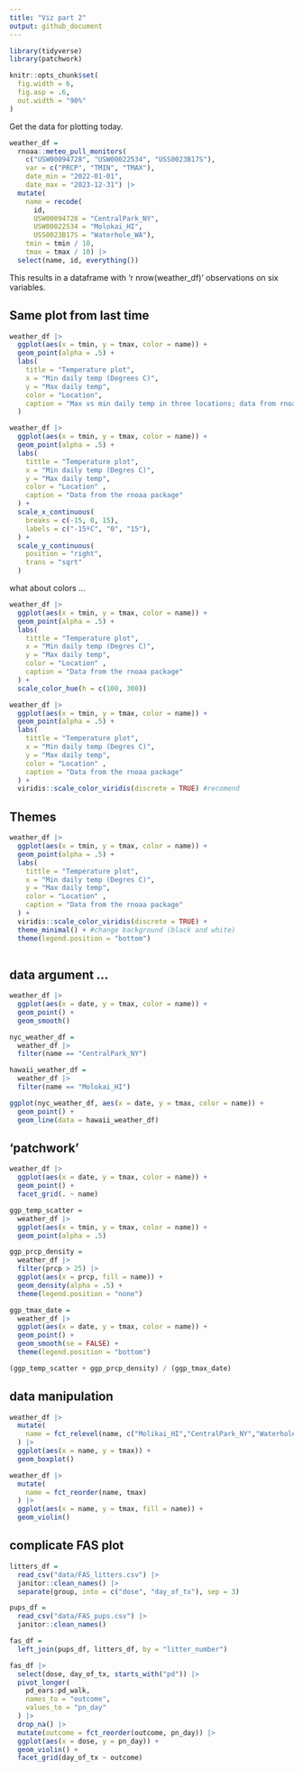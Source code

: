 ```yaml
---
title: "Viz part 2"
output: github_document
---
```


```r
library(tidyverse)
library(patchwork)

knitr::opts_chunk$set(
  fig.width = 6,
  fig.asp = .6,
  out.width = "90%"
)
```

Get the data for plotting today.

```r
weather_df = 
  rnoaa::meteo_pull_monitors(
    c("USW00094728", "USW00022534", "USS0023B17S"),
    var = c("PRCP", "TMIN", "TMAX"), 
    date_min = "2022-01-01",
    date_max = "2023-12-31") |>
  mutate(
    name = recode(
      id, 
      USW00094728 = "CentralPark_NY", 
      USW00022534 = "Molokai_HI",
      USS0023B17S = "Waterhole_WA"),
    tmin = tmin / 10,
    tmax = tmax / 10) |>
  select(name, id, everything())
```

This results in a dataframe with 'r nrow(weather_df)' observations on six variables.

## Same plot from last time

```r
weather_df |> 
  ggplot(aes(x = tmin, y = tmax, color = name)) + 
  geom_point(alpha = .5) + 
  labs(
    title = "Temperature plot",
    x = "Min daily temp (Degrees C)",
    y = "Max daily temp",
    color = "Location",
    caption = "Max vs min daily temp in three locations; data from rnoaa"
  )
```


```r
weather_df |> 
  ggplot(aes(x = tmin, y = tmax, color = name)) +
  geom_point(alpha = .5) +
  labs(
    tittle = "Temperature plot",
    x = "Min daily temp (Degres C)",
    y = "Max daily temp",
    color = "Location" ,
    caption = "Data from the rnoaa package"
  ) +
  scale_x_continuous(
    breaks = c(-15, 0, 15), 
    labels = c("-15ºC", "0", "15"),
  ) +
  scale_y_continuous(
    position = "right",
    trans = "sqrt"
  )
```

what about colors ...

```r
weather_df |> 
  ggplot(aes(x = tmin, y = tmax, color = name)) +
  geom_point(alpha = .5) +
  labs(
    tittle = "Temperature plot",
    x = "Min daily temp (Degres C)",
    y = "Max daily temp",
    color = "Location" ,
    caption = "Data from the rnoaa package"
  ) +
  scale_color_hue(h = c(100, 300))
```

```r
weather_df |> 
  ggplot(aes(x = tmin, y = tmax, color = name)) +
  geom_point(alpha = .5) +
  labs(
    tittle = "Temperature plot",
    x = "Min daily temp (Degres C)",
    y = "Max daily temp",
    color = "Location" ,
    caption = "Data from the rnoaa package"
  ) +
  viridis::scale_color_viridis(discrete = TRUE) #recomend
```

## Themes

```r
weather_df |> 
  ggplot(aes(x = tmin, y = tmax, color = name)) +
  geom_point(alpha = .5) +
  labs(
    tittle = "Temperature plot",
    x = "Min daily temp (Degres C)",
    y = "Max daily temp",
    color = "Location" ,
    caption = "Data from the rnoaa package"
  ) +
  viridis::scale_color_viridis(discrete = TRUE) +
  theme_minimal() + #change background (black and white)
  theme(legend.position = "bottom") 
  
```

## data argument ...

```r
weather_df |> 
  ggplot(aes(x = date, y = tmax, color = name)) +
  geom_point() +
  geom_smooth()

nyc_weather_df =
  weather_df |> 
  filter(name == "CentralPark_NY")

hawaii_weather_df =
  weather_df |> 
  filter(name == "Molokai_HI")

ggplot(nyc_weather_df, aes(x = date, y = tmax, color = name)) +
  geom_point() +
  geom_line(data = hawaii_weather_df)
```

## 'patchwork'

```r
weather_df |> 
  ggplot(aes(x = date, y = tmax, color = name)) +
  geom_point() +
  facet_grid(. ~ name)

```

```r
ggp_temp_scatter = 
  weather_df |> 
  ggplot(aes(x = tmin, y = tmax, color = name)) +
  geom_point(alpha = .5)

ggp_prcp_density = 
  weather_df |> 
  filter(prcp > 25) |> 
  ggplot(aes(x = prcp, fill = name)) + 
  geom_density(alpha = .5) + 
  theme(legend.position = "none")

ggp_tmax_date = 
  weather_df |> 
  ggplot(aes(x = date, y = tmax, color = name)) +
  geom_point() +
  geom_smooth(se = FALSE) +
  theme(legend.position = "bottom")

(ggp_temp_scatter + ggp_prcp_density) / (ggp_tmax_date)
```

## data manipulation

```r
weather_df |> 
  mutate(
    name = fct_relevel(name, c("Molikai_HI","CentralPark_NY","Waterhole_WA"))
  ) |> 
  ggplot(aes(x = name, y = tmax)) +
  geom_boxplot()

weather_df |> 
  mutate(
    name = fct_reorder(name, tmax)
  ) |> 
  ggplot(aes(x = name, y = tmax, fill = name)) +
  geom_violin()
```

## complicate FAS plot

```r
litters_df =
  read_csv("data/FAS_litters.csv") |> 
  janitor::clean_names() |> 
  separate(group, into = c("dose", "day_of_tx"), sep = 3)

pups_df = 
  read_csv("data/FAS_pups.csv") |> 
  janitor::clean_names()

fas_df =
  left_join(pups_df, litters_df, by = "litter_number")

fas_df |> 
  select(dose, day_of_tx, starts_with("pd")) |> 
  pivot_longer(
    pd_ears:pd_walk, 
    names_to = "outcome", 
    values_to = "pn_day"
  ) |> 
  drop_na() |> 
  mutate(outcome = fct_reorder(outcome, pn_day)) |> 
  ggplot(aes(x = dose, y = pn_day)) +
  geom_violin() + 
  facet_grid(day_of_tx ~ outcome)

```

